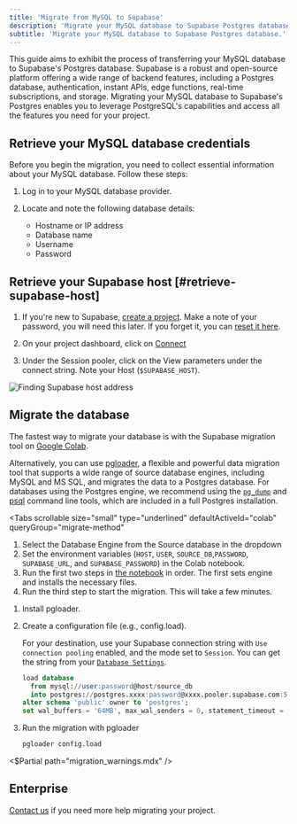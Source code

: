 ```yaml
---
title: 'Migrate from MySQL to Supabase'
description: 'Migrate your MySQL database to Supabase Postgres database.'
subtitle: 'Migrate your MySQL database to Supabase Postgres database.'
---
```


This guide aims to exhibit the process of transferring your MySQL database to Supabase's Postgres database. Supabase is a robust and open-source platform offering a wide range of backend features, including a Postgres database, authentication, instant APIs, edge functions, real-time subscriptions, and storage. Migrating your MySQL database to Supabase's Postgres enables you to leverage PostgreSQL's capabilities and access all the features you need for your project.

## Retrieve your MySQL database credentials

Before you begin the migration, you need to collect essential information about your MySQL database. Follow these steps:

1. Log in to your MySQL database provider.

1. Locate and note the following database details:
   - Hostname or IP address
   - Database name
   - Username
   - Password

## Retrieve your Supabase host [#retrieve-supabase-host]

1. If you're new to Supabase, [create a project](https://supabase.com/dashboard).
   Make a note of your password, you will need this later. If you forget it, you can [reset it here](https://supabase.com/dashboard/project/_/settings/database).

1. On your project dashboard, click on [Connect](https://supabase.com/dashboard/project/_?showConnect=true)
1. Under the Session pooler, click on the View parameters under the connect string. Note your Host (`$SUPABASE_HOST`).

![Finding Supabase host address](/docs/img/guides/resources/migrating-to-supabase/mysql/database-settings-host.png)

## Migrate the database

The fastest way to migrate your database is with the Supabase migration tool on
[Google Colab](https://colab.research.google.com/github/mansueli/Supa-Migrate/blob/main/Amazon_RDS_to_Supabase.ipynb).

Alternatively, you can use [pgloader](https://github.com/dimitri/pgloader), a flexible and powerful data migration tool that supports a wide range of source database engines, including MySQL and MS SQL, and migrates the data to a Postgres database. For databases using the Postgres engine, we recommend using the [`pg_dump`](https://www.postgresql.org/docs/current/app-pgdump.html) and [psql](https://www.postgresql.org/docs/current/app-psql.html) command line tools, which are included in a full Postgres installation.

<Tabs
  scrollable
  size="small"
  type="underlined"
  defaultActiveId="colab"
  queryGroup="migrate-method"
>
<TabPanel id="colab" label="Migrate using Colab">

1. Select the Database Engine from the Source database in the dropdown
1. Set the environment variables (`HOST`, `USER`, `SOURCE_DB`,`PASSWORD`, `SUPABASE_URL`, and `SUPABASE_PASSWORD`) in the Colab notebook.
1. Run the first two steps in [the notebook](https://colab.research.google.com/github/mansueli/Supa-Migrate/blob/main/Amazon_RDS_to_Supabase.ipynb) in order. The first sets engine and installs the necessary files.
1. Run the third step to start the migration. This will take a few minutes.

</TabPanel>
<TabPanel id="MySQL" label="Migrate from MySQL with pgloader">

1. Install pgloader.
2. Create a configuration file (e.g., config.load).

   For your destination, use your Supabase connection string with `Use connection pooling` enabled, and the mode set to `Session`. You can get the string from your [`Database Settings`](https://supabase.com/dashboard/project/_/settings/general).

   ```sql
   load database
     from mysql://user:password@host/source_db
     into postgres://postgres.xxxx:password@xxxx.pooler.supabase.com:5432/postgres
   alter schema 'public' owner to 'postgres';
   set wal_buffers = '64MB', max_wal_senders = 0, statement_timeout = 0, work_mem to '2GB';
   ```

3. Run the migration with pgloader

   ```bash
   pgloader config.load
   ```

</TabPanel>
</Tabs>

<$Partial path="migration_warnings.mdx" />

## Enterprise

[Contact us](https://forms.supabase.com/enterprise) if you need more help migrating your project.
